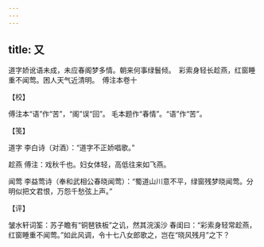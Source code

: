 ```yaml
---
---
---
```

title: 又
---







道字娇讹语未成，未应春阁梦多情。朝来何事绿鬟倾。　彩索身轻长趁燕，红窗睡重不闻莺。困人天气近清明。　傅注本卷十





【校】


傅注本“语”作“苦”，“阁”误“回”。 毛本题作“春情”。“语”作“苦”。





【笺】


道字 李白诗（对酒）：“道字不正娇唱歌。”

趁燕 傅注：戏秋千也。妇女体轻，高低往来如飞燕。

闻莺 李益莺诗（奉和武相公春晓闻莺）：“蜀道山川意不平，绿窗残梦晓闻莺。分明似把文君恨，万怨千愁弦上声。”





【评】


皱水轩词筌：苏子瞻有“铜琶铁板”之讥，然其浣溪沙 春闺曰：“彩索身轻常趁燕，红窗睡重不闻莺。”如此风调，令十七八女郎歌之，岂在“晓风残月”之下？